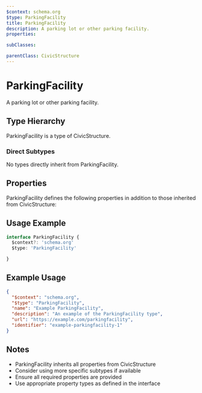 ```yaml
---
$context: schema.org
$type: ParkingFacility
title: ParkingFacility
description: A parking lot or other parking facility.
properties:

subClasses:

parentClass: CivicStructure
---
```


# ParkingFacility

A parking lot or other parking facility.

## Type Hierarchy

ParkingFacility is a type of CivicStructure.

### Direct Subtypes

No types directly inherit from ParkingFacility.

## Properties

ParkingFacility defines the following properties in addition to those inherited from CivicStructure:



## Usage Example

```typescript
interface ParkingFacility {
  $context?: 'schema.org'
  $type: 'ParkingFacility'

}
```

## Example Usage

```json
{
  "$context": "schema.org",
  "$type": "ParkingFacility",
  "name": "Example ParkingFacility",
  "description": "An example of the ParkingFacility type",
  "url": "https://example.com/parkingfacility",
  "identifier": "example-parkingfacility-1"
}
```

## Notes

- ParkingFacility inherits all properties from CivicStructure
- Consider using more specific subtypes if available
- Ensure all required properties are provided
- Use appropriate property types as defined in the interface
